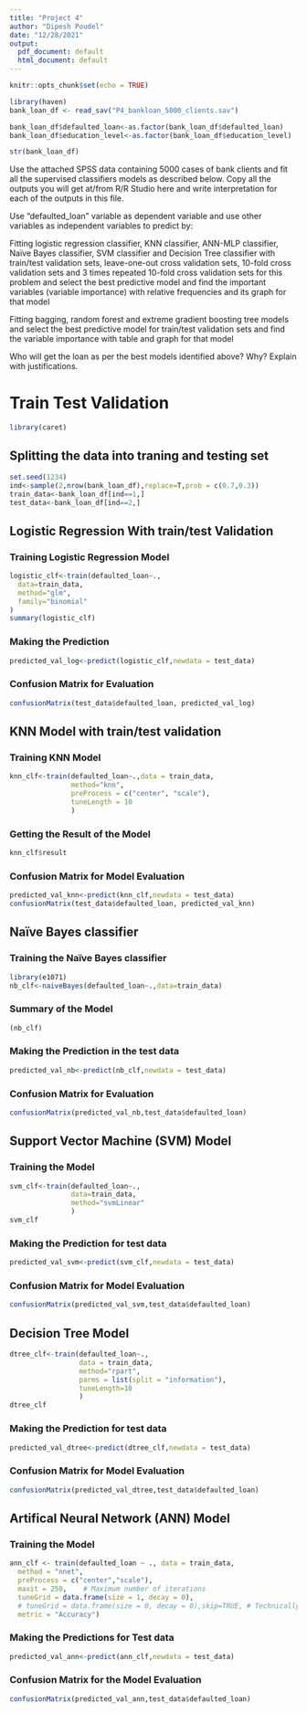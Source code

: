 ```yaml
---
title: "Project 4"
author: "Dipesh Poudel"
date: "12/28/2021"
output:
  pdf_document: default
  html_document: default
---
```


```r
knitr::opts_chunk$set(echo = TRUE)
```

```r
library(haven)
bank_loan_df <- read_sav("P4_bankloan_5000_clients.sav")
```

```r
bank_loan_df$defaulted_loan<-as.factor(bank_loan_df$defaulted_loan)
bank_loan_df$education_level<-as.factor(bank_loan_df$education_level)
```

```r
str(bank_loan_df)
```

Use the attached SPSS data containing 5000 cases of bank clients and fit all the supervised classifiers models as described below. Copy all the outputs you will get at/from R/R Studio here and write interpretation for each of the outputs in this file.

Use "defaulted_loan" variable as dependent variable and use other variables as independent variables to predict by:

Fitting logistic regression classifier, KNN classifier, ANN-MLP classifier, Naïve Bayes classifier, SVM classifier and Decision Tree classifier with train/test validation sets, leave-one-out cross validation sets, 10-fold cross validation sets and 3 times repeated 10-fold cross validation sets for this problem and select the best predictive model and find the important variables (variable importance) with relative frequencies and its graph for that model

Fitting bagging, random forest and extreme gradient boosting tree models and select the best predictive model for train/test validation sets and find the variable importance with table and graph for that model

Who will get the loan as per the best models identified above? Why? Explain with justifications.

# Train Test Validation

```r
library(caret)
```

## Splitting the data into traning and testing set

```r
set.seed(1234)
ind<-sample(2,nrow(bank_loan_df),replace=T,prob = c(0.7,0.3))
train_data<-bank_loan_df[ind==1,]
test_data<-bank_loan_df[ind==2,]
```

## Logistic Regression With train/test Validation
### Training Logistic Regression Model
```r
logistic_clf<-train(defaulted_loan~.,
  data=train_data,
  method="glm",
  family="binomial"
)
summary(logistic_clf)
```
### Making the Prediction
```r
predicted_val_log<-predict(logistic_clf,newdata = test_data)
```

### Confusion Matrix for Evaluation
```r
confusionMatrix(test_data$defaulted_loan, predicted_val_log)
```
## KNN Model with train/test validation
### Training KNN Model
```r
knn_clf<-train(defaulted_loan~.,data = train_data,
               method="knn",
               preProcess = c("center", "scale"),
               tuneLength = 10
               )
```

### Getting the Result of the Model
```r
knn_clf$result
```
### Confusion Matrix for Model Evaluation 
```r
predicted_val_knn<-predict(knn_clf,newdata = test_data)
confusionMatrix(test_data$defaulted_loan, predicted_val_knn)
```
## Naïve Bayes classifier
### Training the Naïve Bayes classifier
```r
library(e1071)
nb_clf<-naiveBayes(defaulted_loan~.,data=train_data)
```

### Summary of the Model
```r
(nb_clf)
```
### Making the Prediction in the test data
```r
predicted_val_nb<-predict(nb_clf,newdata = test_data)
```

### Confusion Matrix for Evaluation
```r
confusionMatrix(predicted_val_nb,test_data$defaulted_loan)
```
## Support Vector Machine (SVM) Model

### Training the Model
```r
svm_clf<-train(defaulted_loan~.,
               data=train_data,
               method="svmLinear"
               )
svm_clf
```
### Making the Prediction for test data
```r
predicted_val_svm<-predict(svm_clf,newdata = test_data)
```

### Confusion Matrix for Model Evaluation
```r
confusionMatrix(predicted_val_svm,test_data$defaulted_loan)
```
## Decision Tree Model
```r
dtree_clf<-train(defaulted_loan~.,
                 data = train_data,
                 method="rpart",
                 parms = list(split = "information"),
                 tuneLength=10
                 )
dtree_clf
```
### Making the Prediction for test data
```r
predicted_val_dtree<-predict(dtree_clf,newdata = test_data)
```

### Confusion Matrix for Model Evaluation
```r
confusionMatrix(predicted_val_dtree,test_data$defaulted_loan)
```

## Artifical Neural Network (ANN) Model

### Training the Model
```r
ann_clf <- train(defaulted_loan ~ ., data = train_data, 
  method = "nnet",
  preProcess = c("center","scale"), 
  maxit = 250,    # Maximum number of iterations
  tuneGrid = data.frame(size = 1, decay = 0),
  # tuneGrid = data.frame(size = 0, decay = 0),skip=TRUE, # Technically, this is log-reg
  metric = "Accuracy")
```

### Making the Predictions for Test data
```r
predicted_val_ann<-predict(ann_clf,newdata = test_data)
```

### Confusion Matrix for the Model Evaluation
```r
confusionMatrix(predicted_val_ann,test_data$defaulted_loan)
```